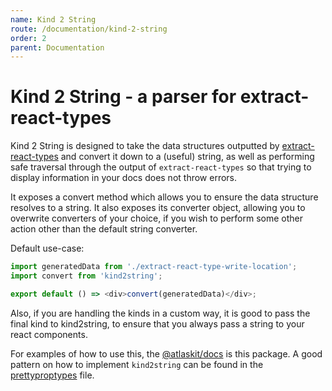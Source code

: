```yaml
---
name: Kind 2 String
route: /documentation/kind-2-string
order: 2
parent: Documentation
---
```


# Kind 2 String - a parser for extract-react-types

Kind 2 String is designed to take the data structures outputted by [extract-react-types](https://www.npmjs.com/package/extract-react-types) and convert it down to a (useful) string, as well as performing safe traversal through the output of `extract-react-types` so that trying to display information in your docs does not throw errors.

It exposes a convert method which allows you to ensure the data structure resolves to a string. It also exposes its converter object, allowing you to overwrite converters of your choice, if you wish to perform some other action other than the default string converter.

Default use-case:

```js
import generatedData from './extract-react-type-write-location';
import convert from 'kind2string';

export default () => <div>convert(generatedData)</div>;
```

Also, if you are handling the kinds in a custom way, it is good to pass the final kind to kind2string, to ensure that you always pass a string to your react components.

For examples of how to use this, the [@atlaskit/docs](https://www.npmjs.com/package/@atlaskit/docs) is this package. A good pattern on how to implement `kind2string` can be found in the [prettyproptypes](https://bitbucket.org/atlassian/atlaskit-mk-2/src/HEAD/packages/utils/docs/src/Props/PrettyPropType.js?at=master&fileviewer=file-view-default) file.